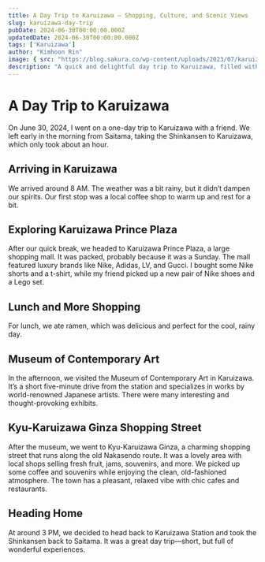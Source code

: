 ```yaml
---
title: A Day Trip to Karuizawa – Shopping, Culture, and Scenic Views
slug: karuizawa-day-trip
pubDate: 2024-06-30T00:00:00.000Z
updatedDate: 2024-06-30T00:00:00.000Z
tags: ['Karuizawa']
author: "Kimhoon Rin"
image: { src: "https://blog.sakura.co/wp-content/uploads/2023/07/karuizawa-summer-getaway-thumbnail.png", alt: "Exploring Karuizawa", positionx: "50%", positiony: "20%" }
description: "A quick and delightful day trip to Karuizawa, filled with shopping, culture, and a bit of rain."
---
```


# A Day Trip to Karuizawa  
On June 30, 2024, I went on a one-day trip to Karuizawa with a friend. We left early in the morning from Saitama, taking the Shinkansen to Karuizawa, which only took about an hour.

## Arriving in Karuizawa  
We arrived around 8 AM. The weather was a bit rainy, but it didn’t dampen our spirits. Our first stop was a local coffee shop to warm up and rest for a bit.

## Exploring Karuizawa Prince Plaza  
After our quick break, we headed to Karuizawa Prince Plaza, a large shopping mall. It was packed, probably because it was a Sunday. The mall featured luxury brands like Nike, Adidas, LV, and Gucci. I bought some Nike shorts and a t-shirt, while my friend picked up a new pair of Nike shoes and a Lego set.

## Lunch and More Shopping  
For lunch, we ate ramen, which was delicious and perfect for the cool, rainy day.

## Museum of Contemporary Art  
In the afternoon, we visited the Museum of Contemporary Art in Karuizawa. It’s a short five-minute drive from the station and specializes in works by world-renowned Japanese artists. There were many interesting and thought-provoking exhibits.

## Kyu-Karuizawa Ginza Shopping Street  
After the museum, we went to Kyu-Karuizawa Ginza, a charming shopping street that runs along the old Nakasendo route. It was a lovely area with local shops selling fresh fruit, jams, souvenirs, and more. We picked up some coffee and souvenirs while enjoying the clean, old-fashioned atmosphere. The town has a pleasant, relaxed vibe with chic cafes and restaurants.

## Heading Home  
At around 3 PM, we decided to head back to Karuizawa Station and took the Shinkansen back to Saitama. It was a great day trip—short, but full of wonderful experiences.
